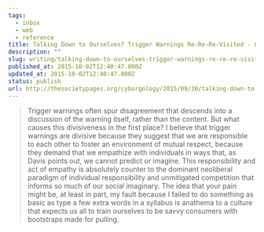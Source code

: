 ```yaml
---
tags:
  - inbox
  - web
  - reference
title: Talking Down to Ourselves? Trigger Warnings Re-Re-Re-Visited - Cyborgology
description: ""
slug: writing/talking-down-to-ourselves-trigger-warnings-re-re-re-visited-cyborgology
published_at: 2015-10-02T12:40:47.000Z
updated_at: 2015-10-02T12:40:47.000Z
status: publish
url: http://thesocietypages.org/cyborgology/2015/09/30/talking-down-to-ourselves-trigger-warnings-re-re-re-visited/
---
```

> Trigger warnings often spur disagreement that descends into a discussion of the warning itself, rather than the content. But what causes this divisiveness in the first place? I believe that trigger warnings are divisive because they suggest that we are responsible to each other to foster an environment of mutual respect, because they demand that we empathize with individuals in ways that, as Davis points out, we cannot predict or imagine. This responsibility and act of empathy is absolutely counter to the dominant neoliberal paradigm of individual responsibility and unmitigated competition that informs so much of our social imaginary. The idea that your pain might be, at least in part, my fault because I failed to do something as basic as type a few extra words in a syllabus is anathema to a culture that expects us all to train ourselves to be savvy consumers with bootstraps made for pulling.
